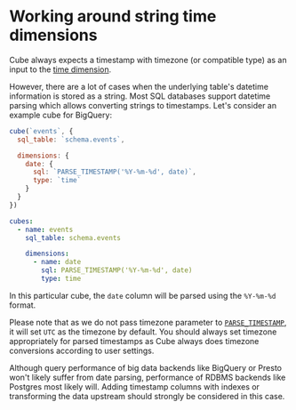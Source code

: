# Working around string time dimensions

Cube always expects a timestamp with timezone (or compatible type) as an
input to the [time dimension][ref-time-dimension].

However, there are a lot of cases when the underlying table's datetime
information is stored as a string. Most SQL databases support datetime
parsing which allows converting strings to timestamps. Let's consider an
example cube for BigQuery:

<CodeTabs>

```javascript
cube(`events`, {
  sql_table: `schema.events`,

  dimensions: {
    date: {
      sql: `PARSE_TIMESTAMP('%Y-%m-%d', date)`,
      type: `time`
    }
  }
})
```

```yaml
cubes:
  - name: events
    sql_table: schema.events

    dimensions:
      - name: date
        sql: PARSE_TIMESTAMP('%Y-%m-%d', date)
        type: time
```

</CodeTabs>

In this particular cube, the `date` column will be parsed using the
`%Y-%m-%d` format.

Please note that as we do not pass timezone parameter to
[`PARSE_TIMESTAMP`][bq-parse-timestamp], it will set `UTC` as the timezone by
default. You should always set timezone appropriately for parsed timestamps as
Cube always does timezone conversions according to user settings.

Although query performance of big data backends like BigQuery or Presto won't
likely suffer from date parsing, performance of RDBMS backends like Postgres
most likely will. Adding timestamp columns with indexes or transforming the
data upstream should strongly be considered in this case.


[ref-time-dimension]: /product/data-modeling/reference/types-and-formats#time
[bq-parse-timestamp]: https://cloud.google.com/bigquery/docs/reference/standard-sql/timestamp_functions#parse_timestamp